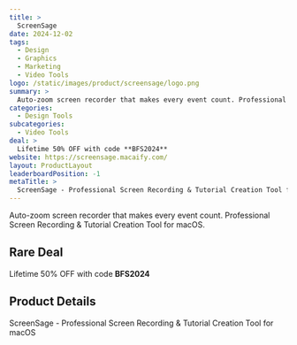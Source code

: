 ```yaml
---
title: >
  ScreenSage
date: 2024-12-02
tags:
  - Design
  - Graphics
  - Marketing
  - Video Tools
logo: /static/images/product/screensage/logo.png
summary: >
  Auto-zoom screen recorder that makes every event count. Professional Screen Recording & Tutorial Creation Tool for macOS.
categories:
  - Design Tools
subcategories:
  - Video Tools
deal: >
  Lifetime 50% OFF with code **BFS2024**
website: https://screensage.macaify.com/
layout: ProductLayout
leaderboardPosition: -1
metaTitle: >
  ScreenSage - Professional Screen Recording & Tutorial Creation Tool for macOS
---
```

Auto-zoom screen recorder that makes every event count. Professional Screen Recording & Tutorial Creation Tool for macOS.

## Rare Deal

Lifetime 50% OFF with code **BFS2024**

## Product Details

ScreenSage - Professional Screen Recording & Tutorial Creation Tool for macOS


